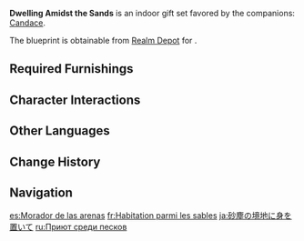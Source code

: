 {{Furnishing Infobox
|id             = 350065
|image          = Furnishing Set Dwelling Amidst the Sands Display.png
|category       = Indoor Set
|subcategory    = Gift Set
|quality        = 4
|adeptal_energy = 480
|description    = An unadorned room that uses implements and utensils that hail from interior designs common to [[Aaru Village]]. Those who live amidst the desert winds have many habits suited to life in their unique environment, such as shaking off the sand that might have been brought in along with their clothes in a timely manner, or maintaining the temperature and moisture of a room at little cost...<br>Of course, such practices are not very necessary in the comfy confines of the Realm Within, but they can still cheer and warm the heart, and are thus worthy of respect. This interior setup pays attention to many a small detail such that living in it feels just like living in a desert home.
|blueprint      = Realm Depot
}}
'''Dwelling Amidst the Sands''' is an indoor gift set favored by the companions: [[Candace]].

The blueprint is obtainable from [[Realm Depot]] for {{Item|Realm Currency|24|x=240}}.

==Required Furnishings==
{{Recipe
|type = Gift Set
|yield = 0
|Desert Desk: Hospitality = 1
|The Twisting Mist = 1
|Desert Cabinet: Odds and Ends = 2
|Dazzling Golden Tapestry = 1
|Desert Study: Conscientiousness = 1
|Hued Vase: Malachite = 1
|Hued Vase: Amber = 1
|sort = Desert Desk: Hospitality;The Twisting Mist;Desert Cabinet: Odds and Ends;Dazzling Golden Tapestry;Desert Study: Conscientiousness;Hued Vase: Malachite;Hued Vase: Amber
}}

==Character Interactions==
{{Gift Set Character Interactions
|character_1 = Candace
|rewards_1   = Primogem*20;Varunada Lazurite Fragment*1;Mora*20,000
|set         = Dwelling Amidst the Sands
}}

==Other Languages==
{{Other Languages
|en      = Dwelling Amidst the Sands
|zhs     = 存身于尘沙之境
|zhs_rm  = Cúnshēn Yú Chénshā zhī Jìng
|zht     = 存身於塵沙之境
|zht_rm  = Cúnshēn Yú Chénshā zhī Jìng
|zh_tl   = 
|ja      = 砂塵の境地に身を置いて
|ja_rm   = Sajin no Kyouchi ni Mi wo Oite
|ja_tl   = Put Yourself in the Mindset of the Sandstorm
|ko      = 모래와 먼지의 땅에서
|ko_rm   = Moraewa Meonji-ui Ttang'eseo
|ko_tl   = In the Land of Sand and Dust
|es      = {{MC|m=Morador|f=Moradora}} de las arenas
|es_tl   = {{MC|Dweller|mf=1}} of the Sands
|fr      = Habitation parmi les sables
|fr_tl   = Dwelling Amidst the Sands
|ru      = Приют среди песков
|ru_tl   = Shelter Amidst the Sands
|th      = นอนกลางดินกลางทราย
|th_rm   = 
|th_tl   = 
|vi      = Thân Nơi Cát Bụi
|vi_tl   = 
|de      = Wohnung inmitten des Sandes
|de_tl   = Residence Amidst the Sands
|id      = Tinggal di Tengah Padang Pasir
|id_tl   = Living Amidst the Desert
|pt      = Residência entre as Areias
|pt_tl   = Residence Among the Sands
|tr      = Kumların Arasında Yaşam
|tr_tl   = 
|it      = Abitando tra le sabbie
|it_tl   = Living Amidst the Sands
}}

==Change History==
{{Change History|3.2}}

==Navigation==
{{Furnishing Navbox/Sets|type=gift}}

[[es:Morador de las arenas]]
[[fr:Habitation parmi les sables]]
[[ja:砂塵の境地に身を置いて]]
[[ru:Приют среди песков]]